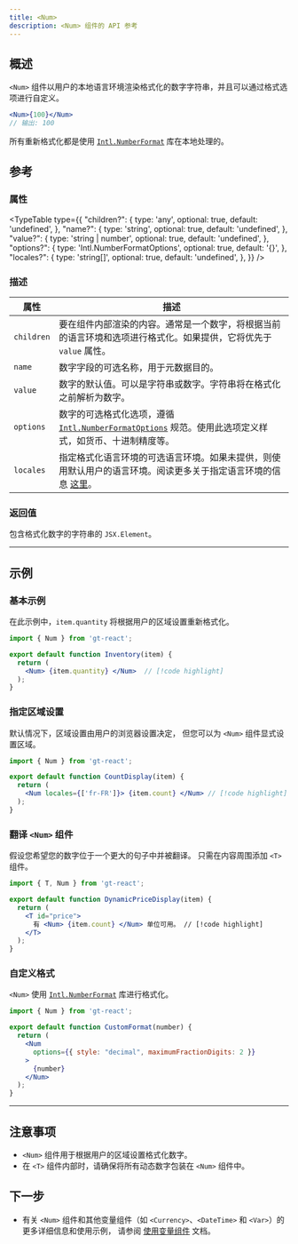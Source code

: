 ```yaml
---
title: <Num>
description: <Num> 组件的 API 参考
---
```

## 概述

`<Num>` 组件以用户的本地语言环境渲染格式化的数字字符串，并且可以通过格式选项进行自定义。
```jsx
<Num>{100}</Num>
// 输出: 100
```
所有重新格式化都是使用 [`Intl.NumberFormat`](https://developer.mozilla.org/en-US/docs/Web/JavaScript/Reference/Global_Objects/Intl/NumberFormat) 库在本地处理的。


## 参考

### 属性

<TypeTable
  type={{
    "children?": {
        type: 'any',
        optional: true,
        default: 'undefined',
    },
    "name?": {
        type: 'string',
        optional: true,
        default: 'undefined',
    },
    "value?": {
        type: 'string | number',
        optional: true,
        default: 'undefined',
    },
    "options?": {
        type: 'Intl.NumberFormatOptions',
        optional: true,
        default: '{}',
    },
    "locales?": {
        type: 'string[]',
        optional: true,
        default: 'undefined',
    },
  }}
/>

### 描述
| 属性     | 描述                                                                                                                                       |
|----------|---------------------------------------------------------------------------------------------------------------------------------------------------|
| `children` | 要在组件内部渲染的内容。通常是一个数字，将根据当前的语言环境和选项进行格式化。如果提供，它将优先于 `value` 属性。 |
| `name`     | 数字字段的可选名称，用于元数据目的。                                                                                   |
| `value`    | 数字的默认值。可以是字符串或数字。字符串将在格式化之前解析为数字。                               |
| `options`  | 数字的可选格式化选项，遵循 [`Intl.NumberFormatOptions`](https://developer.mozilla.org/en-US/docs/Web/JavaScript/Reference/Global_Objects/Intl/NumberFormat) 规范。使用此选项定义样式，如货币、十进制精度等。 |
| `locales`   | 指定格式化语言环境的可选语言环境。如果未提供，则使用默认用户的语言环境。阅读更多关于指定语言环境的信息 [这里](https://developer.mozilla.org/en-US/docs/Web/JavaScript/Reference/Global_Objects/Intl#locales_argument)。                                            |

### 返回值

包含格式化数字的字符串的 `JSX.Element`。

---

## 示例

### 基本示例
在此示例中，`item.quantity` 将根据用户的区域设置重新格式化。

```jsx title="QuantityDisplay.jsx" copy
import { Num } from 'gt-react';

export default function Inventory(item) {
  return (
    <Num> {item.quantity} </Num>  // [!code highlight]
  );
}
```

### 指定区域设置
默认情况下，区域设置由用户的浏览器设置决定，
但您可以为 `<Num>` 组件显式设置区域。

```jsx title="PriceDisplay.jsx" copy
import { Num } from 'gt-react';

export default function CountDisplay(item) {
  return (
    <Num locales={['fr-FR']}> {item.count} </Num> // [!code highlight]
  );
}
```

### 翻译 `<Num>` 组件
假设您希望您的数字位于一个更大的句子中并被翻译。
只需在内容周围添加 `<T>` 组件。

```jsx title="DynamicPriceDisplay.jsx" copy
import { T, Num } from 'gt-react';

export default function DynamicPriceDisplay(item) {
  return (
    <T id="price">
      有 <Num> {item.count} </Num> 单位可用。 // [!code highlight]
    </T>
  );
}
```

### 自定义格式
`<Num>` 使用 [`Intl.NumberFormat`](https://developer.mozilla.org/en-US/docs/Web/JavaScript/Reference/Global_Objects/Intl/NumberFormat) 库进行格式化。
```jsx
import { Num } from 'gt-react';

export default function CustomFormat(number) {
  return (
    <Num
      options={{ style: "decimal", maximumFractionDigits: 2 }}
    >
      {number}
    </Num>
  );
}
```

---

## 注意事项
 * `<Num>` 组件用于根据用户的区域设置格式化数字。
 * 在 `<T>` 组件内部时，请确保将所有动态数字包装在 `<Num>` 组件中。

## 下一步
 * 有关 `<Num>` 组件和其他变量组件（如 `<Currency>`、`<DateTime>` 和 `<Var>`）的更多详细信息和使用示例，
   请参阅 [使用变量组件](/docs/react/reference/using-variable-components) 文档。